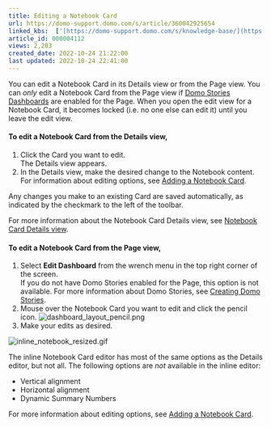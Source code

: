 ```yaml
---
title: Editing a Notebook Card
url: https://domo-support.domo.com/s/article/360042925654
linked_kbs:  ['[https://domo-support.domo.com/s/knowledge-base/](https://domo-support.domo.com/s/knowledge-base/)', '[https://domo-support.domo.com/s/](https://domo-support.domo.com/s/)', '[https://domo-support.domo.com/s/topic/0TO5w000000ZamoGAC](https://domo-support.domo.com/s/topic/0TO5w000000ZamoGAC)', '[https://domo-support.domo.com/s/topic/0TO5w000000ZanwGAC](https://domo-support.domo.com/s/topic/0TO5w000000ZanwGAC)', '[https://domo-support.domo.com/s/article/360043428433](https://domo-support.domo.com/s/article/360043428433)', '[https://domo-support.domo.com/s/article/360043430233](https://domo-support.domo.com/s/article/360043430233)', '[https://domo-support.domo.com/s/article/360042923934](https://domo-support.domo.com/s/article/360042923934)', '[https://domo-support.domo.com/s/article/360042925654](https://domo-support.domo.com/s/article/360042925654)', '[https://domo-support.domo.com/s/topic/0TO5w000000ZanwGAC/notebook-cards](https://domo-support.domo.com/s/topic/0TO5w000000ZanwGAC/notebook-cards)', '[https://domo-support.domo.com/s/article/360043429933](https://domo-support.domo.com/s/article/360043429933)', '[https://domo-support.domo.com/s/article/360043429953](https://domo-support.domo.com/s/article/360043429953)', '[https://domo-support.domo.com/s/article/360042925494](https://domo-support.domo.com/s/article/360042925494)', '[https://domo-support.domo.com/s/article/360043429913](https://domo-support.domo.com/s/article/360043429913)', '[https://domo-support.domo.com/s/article/4408174643607](https://domo-support.domo.com/s/article/4408174643607)', '[https://domo-support.domo.com/s/login/](https://domo-support.domo.com/s/login/)']
article_id: 000004112
views: 2,203
created_date: 2022-10-24 21:22:00
last updated: 2022-10-24 22:41:00
---
```




You can edit a Notebook Card in its Details view or from the Page view. You can *only* edit a Notebook Card from the Page view if [Domo Stories Dashboards](/s/article/360043428433 "Creating Domo Stories") are enabled for the Page. When you open the edit view for a Notebook Card, it becomes locked (i.e. no one else can edit it) until you leave the edit view.


#### To edit a Notebook Card from the Details view,


1. Click the Card you want to edit.  
The Details view appears.
2. In the Details view, make the desired change to the Notebook content.  
For information about editing options, see [Adding a Notebook Card](/s/article/360043430233 "Adding a Notebook Card").


Any changes you make to an existing Card are saved automatically, as indicated by the checkmark to the left of the toolbar.


For more information about the Notebook Card Details view, see [Notebook Card Details view](/s/article/360042923934 "Card Details View Layout").


#### To edit a Notebook Card from the Page view,


1. Select **Edit Dashboard** from the wrench menu in the top right corner of the screen.  
If you do not have Domo Stories enabled for the Page, this option is not available. For more information about Domo Stories, see [Creating Domo Stories](/s/article/360043428433 "Creating Domo Stories").
2. Mouse over the Notebook Card you want to edit and click the pencil icon. ![dashboard_layout_pencil.png](dashboard_layout_pencil.png)
3. Make your edits as desired.


![inline_notebook_resized.gif](inline_notebook_resized.gif) 


The inline Notebook Card editor has most of the same options as the Details editor, but not all. The following options are *not* available in the inline editor:


* Vertical alignment
* Horizontal alignment
* Dynamic Summary Numbers


For more information about editing options, see [Adding a Notebook Card](/s/article/360043430233 "Adding a Notebook Card"). 

